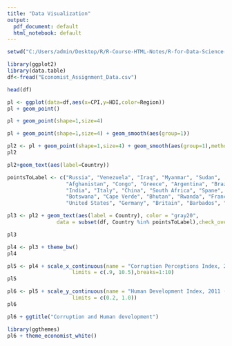 ---
title: "Data Visualization"
output:
  pdf_document: default
  html_notebook: default
---
```{r}
setwd("C:/Users/admin/Desktop/R/R-Course-HTML-Notes/R-for-Data-Science-and-Machine-Learning/Training Exercises/Capstone and Data Viz Projects/Data Visualization Project")

```

```{r}


library(ggplot2) 
library(data.table)
df<-fread("Economist_Assignment_Data.csv")
```

```{r}
head(df)
```
```{r}
pl <- ggplot(data=df,aes(x=CPI,y=HDI,color=Region))
pl + geom_point()
```

```{r}
pl + geom_point(shape=1,size=4)
```
```{r}
pl + geom_point(shape=1,size=4) + geom_smooth(aes(group=1))
```

```{r}
pl2 <- pl + geom_point(shape=1,size=4) + geom_smooth(aes(group=1),method='lm',formula = y ~ log(x),color='red',se=FALSE)
pl2
```

```{r}
pl2+geom_text(aes(label=Country))
```

```{r}
pointsToLabel <- c("Russia", "Venezuela", "Iraq", "Myanmar", "Sudan",
                   "Afghanistan", "Congo", "Greece", "Argentina", "Brazil",
                   "India", "Italy", "China", "South Africa", "Spane",
                   "Botswana", "Cape Verde", "Bhutan", "Rwanda", "France",
                   "United States", "Germany", "Britain", "Barbados", "Norway",                     "Japan","New Zealand", "Singapore")

pl3 <- pl2 + geom_text(aes(label = Country), color = "gray20", 
                data = subset(df, Country %in% pointsToLabel),check_overlap = TRUE)

pl3
```

```{r}
pl4 <- pl3 + theme_bw() 
pl4

```

```{r}
pl5 <- pl4 + scale_x_continuous(name = "Corruption Perceptions Index, 2011 (10=least corrupt)",
                     limits = c(.9, 10.5),breaks=1:10) 
pl5

```

```{r}
pl6 <- pl5 + scale_y_continuous(name = "Human Development Index, 2011 (1=Best)",
                     limits = c(0.2, 1.0))
pl6

```

```{r}
pl6 + ggtitle("Corruption and Human development")

```

```{r}

library(ggthemes)
pl6 + theme_economist_white()
```



